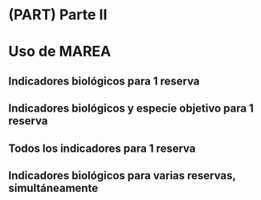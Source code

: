 # (PART) Parte II {-}

# Uso de MAREA

## Indicadores biológicos para 1 reserva

## Indicadores biológicos y especie objetivo para 1 reserva

## Todos los indicadores para 1 reserva

## Indicadores biológicos para varias reservas, simultáneamente